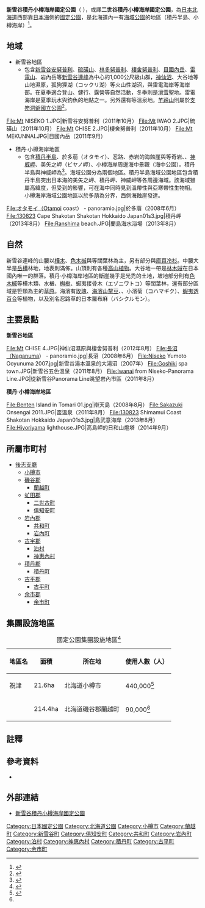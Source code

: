 {{Infobox protected area
| name            = 新雪谷積丹小樽海岸國定公園
| alt_name        = Niseko-Shakotan-Otaru Kaigan Quasi-national Park<br>{{lang|ja|ニセコ積丹小樽海岸国定公園}}
| iucn_category   = V
| photo           = 積丹半島先端7030361.JPG
| photo_width     = 200
| photo_caption   = 積丹半島 神威岩
| map             = Japan Hokkaido
| map_width       = 250
| location        = {{JPN}}[[北海道|北海道]]
| nearest_city    = 
| lat_d = 42
| lat_m = 53
| lat_s = 28
| lat_NS = N
| long_d = 140
| long_m = 33
| long_s = 6
| long_EW = E 
| area            = {{convert|19009|ha|km2|sigfig=3}}<ref>{{Cite web |url=http://www.env.go.jp/park/doc/data/quasi/qnp_2.pdf |title=国定公園地種区分別面積 |year=2016 |format=PDF |publisher=[[環境省|環境省]] |accessdate=2016-08-24 |archive-date=2016-08-28 |archive-url=https://web.archive.org/web/20160828230120/https://www.env.go.jp/park/doc/data/quasi/qnp_2.pdf |dead-url=no }}</ref>
| established     = 1963年7月24日
| visitation_num  = 4,598,000人次
| visitation_year = 2018年
| visitation_ref  = <ref>{{Cite web |url=http://www.env.go.jp/park/doc/data/natural/data/naturalpark_6.xls |title=国定公園の利用者数（公園、年次別） |work=関連法令・各種資料 > 自然保護各種データ |publisher=環境省 |accessdate=2020-10-10 |archive-date=2020-10-10 |archive-url=https://web.archive.org/web/20201010195002/http://www.env.go.jp/park/doc/data/natural/data/naturalpark_6.xls |dead-url=no }}</ref>
| governing_body  = 北海道廳
| url             = http://www.pref.hokkaido.lg.jp/ks/skn/environ/parks/niseko.htm 
}}
'''新雪谷積丹小樽海岸國定公園'''（{{jpn|j=ニセコ積丹小樽海岸国定公園|hg=ニセコしゃこたんおたるかいがんこくていこうえん|rm=Niseko-Shakotan-Otaru Kaigan Kokudei Kōen}} ），或譯'''二世谷積丹小樽海岸國定公園'''，為[[日本|日本]][[北海道|北海道]]西部靠[[日本海|日本海]]側的[[日本国定公园|國定公園]]，是北海道內一有[[海岸公園|海域公園]]的地區（積丹半島、小樽海岸）<ref>{{Cite web |url=http://www.env.go.jp/park/doc/data/quasi/qnp_6.pdf |title=国定公園内海域公園地区 |format=PDF |publisher=環境省 |accessdate=2016-08-25 |archive-date=2020-05-24 |archive-url=https://web.archive.org/web/20200524225330/http://www.env.go.jp/park/doc/data/quasi/qnp_6.pdf |dead-url=no }}</ref>。

== 地域 ==
* 新雪谷地區
** 包含[[新雪谷安努普利|新雪谷安努普利]]、[[硫磺山_(新雪谷連峰)|硫磺山]]、[[林多努普利|林多努普利]]、[[棲舍努普利|棲舍努普利]]、[[目國內岳|目國內岳]]、[[雷電山|雷電山]]、岩內岳等[[新雪谷連峰|新雪谷連峰]]為中心的1,000公尺級山群，[[神仙沼|神仙沼]]、大谷地等山地濕原，狐狗狸湖（コックリ湖）等火山性湖沼，與雷電海岸等海岸部{{Sfn|管理指針|p=1}}。{{link-ja|新雪谷|ニセコ}}在夏季適合登山、健行、露營等自然活動，冬季則是[[滑雪|滑雪]]聖地。雷電海岸是夏季玩水與釣魚的地點之一{{Sfn|管理指針|p=1}}。另外還有{{link-ja|新雪谷溫泉鄉|ニセコ温泉郷}}等溫泉地{{Sfn|管理指針|p=1}}。[[羊蹄山|羊蹄山]]則屬於[[支笏洞爺國立公園|支笏洞爺國立公園]]<ref>{{Cite web |url=https://www.env.go.jp/park/shikotsu/ |title=支笏洞爺国立公園 |publisher=環境省 |accessdate=2016-08-25 |archive-date=2020-10-12 |archive-url=https://web.archive.org/web/20201012181337/http://www.env.go.jp/park/shikotsu/ |dead-url=no }}</ref>。
<gallery widths=180 heights=120>
File:Mt NISEKO 1.JPG|新雪谷安努普利（2011年10月）
File:Mt IWAO 2.JPG|硫磺山（2011年10月）
File:Mt CHISE 2.JPG|棲舍努普利（2011年10月）
File:Mt MEKUNNAI.JPG|目國內岳（2011年9月）
</gallery>
* 積丹·小樽海岸地區
** 包含[[積丹半島|積丹半島]]、於多萠（オタモイ）、忍路、赤岩的海蝕崖與{{link-ja|蠟燭岩|ローソク岩}}等奇岩、{{link-ja|積丹岬|積丹岬}}、[[神威岬|神威岬]]、美矢之岬（ビヤノ岬）、小樽海岸周邊海中景觀（海中公園）{{Sfn|管理指針|pp=15-16}}。積丹半島與神威岬為{{link-ja|北海道遺產|北海道遺産}}<ref>{{Cite web |url=http://www.hokkaidoisan.org/heritage/018.html |title=積丹半島と神威岬 |publisher=北海道遺産協議会 |accessdate=2016-08-25 |archive-date=2017-08-16 |archive-url=https://web.archive.org/web/20170816192752/http://www.hokkaidoisan.org/heritage/018.html |dead-url=no }}</ref>。海域公園分為兩個地區。積丹半島海域公園地區包含積丹半島突出日本海的美矢之岬、積丹岬、神威岬等各周邊海域{{Sfn|管理指針|pp=15-16}}。該海域雖屬高緯度，但受到{{link-ja|對馬海流|対馬海流}}的影響，可在海中同時見到溫帶性與亞寒帶性生物相{{Sfn|管理指針|pp=15-16}}。小樽海岸海域公園地區以於多萠為分界，西側海蝕崖發達{{Sfn|管理指針|pp=15-16}}。
<gallery widths=180 heights=120>
File:オタモイ（Otamoi coast） - panoramio.jpg|於多萠（2008年6月）
File:130823 Cape Shakotan Shakotan Hokkaido Japan01s3.jpg|積丹岬（2013年8月）
File:Ranshima beach.JPG|蘭島海水浴場（2013年8月）
</gallery>
== 自然 ==
新雪谷連峰的山腰以[[樺木屬|樺木]]、[[色木槭|色木槭]]與{{link-ja|水楢|ミズナラ}}等闊葉林為主，另有部分{{link-ja|蝦夷松|エゾマツ}}與[[庫頁冷杉|庫頁冷杉]]{{Sfn|管理指針|p=1}}。中腰大半是[[岳樺|岳樺]]林地，地表則滿佈{{link-ja|千島笹|チシマザサ}}{{Sfn|管理指針|p=1}}。山頂則有各種[[高山植物|高山植物]]{{Sfn|管理指針|p=1}}。大谷地一帶是[[林木賊|林木賊]]在日本國內唯一的群落{{Sfn|管理指針|p=1}}。積丹·小樽海岸地區的斷崖幾乎是光禿的土地，坡地部分則有[[色木槭|色木槭]]等樺木類、水楢、[[槲樹|槲樹]]、蝦夷接骨木（エゾニワトコ）等闊葉林，還有部分區域是笹類為主的[[草原|草原]]{{Sfn|管理指針|pp=15-16}}。海濱有[[玫瑰|玫瑰]]、[[海濱山黧豆|海濱山黧豆]]、{{link-ja|濱繁縷|ハマハコベ}}、小濱菊（コハマギク）、[[蝦夷透百合|蝦夷透百合]]等植物，以及別名忍路草的日本羅布麻（バシクルモン）{{Sfn|管理指針|pp=15-16}}。

==主要景點==
'''新雪谷地區'''
{{Columns-list|2|
* [[新雪谷安努普利|新雪谷安努普利]]
* [[硫磺山_(新雪谷連峰)|硫磺山]]
* [[棲舍努普利|棲舍努普利]]
* [[神仙沼|神仙沼]]
* 長沼
* 大沼
* 狐狗狸湖（コックリ湖）
* {{link-ja|新雪谷溫泉鄉|ニセコ温泉郷}}
* 新雪谷Panorama Line（{{link-ja|北海道道66號岩內洞爺線|北海道道66号岩内洞爺線}}）
}}
<gallery widths=180 heights=120>
File:Mt CHISE 4.JPG|神仙沼濕原與棲舍努普利（2012年8月）
File:長沼（Naganuma） - panoramio.jpg|長沼（2008年6月）
File:Niseko Yumoto Ooyunuma 2007.jpg|新雪谷湯本溫泉的大湯沼（2007年）
File:Goshiki spa town.JPG|新雪谷五色溫泉（2011年8月）
File:Iwanai from Niseko-Panorama Line.JPG|從新雪谷Panorama Line眺望岩內市區（2011年8月）
</gallery>
'''積丹·小樽海岸地區'''
{{Columns-list|2|
* 辯天島
* {{link-ja|盃溫泉|盃温泉}}
* {{link-ja|西之河原|西の河原}}
* [[神威岬|神威岬]]<ref>{{Cite web |url=https://pucchi.net/hokkaido/spot_center4/kamui_misaki.php |title=神威岬 |date=2009-05-14 |work=北海道ファンマガジン |accessdate=2016-08-25 |archive-date=2016-10-13 |archive-url=https://web.archive.org/web/20161013105538/https://pucchi.net/hokkaido/spot_center4/kamui_misaki.php |dead-url=no }}</ref>
* {{link-ja|積丹岬|積丹岬}}
* {{link-ja|島武意海岸|島武意海岸}}
* 黃金岬
* {{link-ja|蠟燭岩|ローソク岩}}
* 高島岬
}}
<gallery widths=180 heights=120>
File:Benten Island in Tomari 01.jpg|辯天島（2008年8月）
File:Sakazuki Onsengai 2011.JPG|盃溫泉（2011年8月）
File:130823 Shimamui Coast Shakotan Hokkaido Japan01s3.jpg|島武意海岸（2013年8月）
File:Hiyoriyama lighthouse.JPG|高島岬的日和山燈塔（2014年9月）
</gallery>

==所屬市町村==
* [[後志支廳|後志支廳]]
** [[小樽市|小樽市]]
** [[磯谷郡|磯谷郡]]
*** [[蘭越町|蘭越町]]
** [[虻田郡|虻田郡]]
*** [[二世古町|二世古町]]
*** [[俱知安町|俱知安町]]
** [[岩內郡|岩內郡]]
*** [[共和町|共和町]]
*** [[岩內町|岩內町]]
** [[古宇郡|古宇郡]]
*** [[泊村|泊村]]
*** [[神惠內村|神惠內村]]
** [[積丹郡|積丹郡]]
*** [[積丹町|積丹町]]
** [[古平郡|古平郡]]
*** [[古平町|古平町]]
** [[余市郡|余市郡]]
*** [[余市町|余市町]]
== 集團設施地區 ==
{| class="wikitable" style="text-align:left; font-size:95%"
|+ 國定公園集團設施地區<ref>{{Cite web |url=http://www.env.go.jp/park/doc/data/quasi/qnp_7.pdf |title=国定公園集団施設地区 |year=2020 |format=PDF |publisher=環境省 |accessdate=2020-10-10 |archive-date=2020-12-08 |archive-url=https://web.archive.org/web/20201208084333/http://www.env.go.jp/park/doc/data/quasi/qnp_7.pdf |dead-url=no }}</ref>
!地區名
!面積
!所在地
!使用人數（人）
|-
|祝津||21.6ha||北海道小樽市||440,000<ref name="集団施設地区等利用者数">{{Cite web|url=http://www.env.go.jp/park/doc/data/natural/data/naturalpark_7.xls|title=国定公園集団施設地区等利用者数|publisher=環境省|accessdate=2020-10-10|archive-date=2020-12-08|archive-url=https://web.archive.org/web/20201208084338/http://www.env.go.jp/park/doc/data/natural/data/naturalpark_7.xls|dead-url=no}}</ref>
|-
|{{link-ja|新雪谷湯本溫泉|ニセコ湯本温泉|湯本溫泉}}||214.4ha||北海道磯谷郡蘭越町||90,000<ref name="集団施設地区等利用者数"/>
|}

==註釋==
{{reflist}}
== 參考資料 ==
* {{Cite web |url=http://www.pref.hokkaido.lg.jp/ks/skn/grp/03/nisekosisinn.pdf |title=ニセコ積丹小樽海岸国定公園管理指針 |format=PDF |publisher=[[北海道|北海道]] |accessdate=2016-08-24 |ref={{SfnRef|管理指針}} |archive-date=2016-07-29 |archive-url=https://web.archive.org/web/20160729225230/http://www.pref.hokkaido.lg.jp/ks/skn/grp/03/nisekosisinn.pdf |dead-url=no }}

== 外部連結 ==
{{commonscat|Niseko-Shakotan-Otaru Kaigan Quasi-National Park}}
*{{Ja icon}}[http://www.pref.hokkaido.lg.jp/ks/skn/environ/parks/niseko.htm 新雪谷積丹小樽海岸國定公園]{{Wayback|url=http://www.pref.hokkaido.lg.jp/ks/skn/environ/parks/niseko.htm |date=20131030224944 }}

{{国定公园列表}}
{{DEFAULTSORT:Niseko-Shakotan-Otaru Kaigan}}

[[Category:日本國定公園|Category:日本國定公園]]
[[Category:北海道公園|Category:北海道公園]]
[[Category:小樽市|Category:小樽市]]
[[Category:蘭越町|Category:蘭越町]]
[[Category:新雪谷町|Category:新雪谷町]]
[[Category:俱知安町|Category:俱知安町]]
[[Category:共和町|Category:共和町]]
[[Category:岩內町|Category:岩內町]]
[[Category:泊村|Category:泊村]]
[[Category:神惠內村|Category:神惠內村]]
[[Category:積丹町|Category:積丹町]]
[[Category:古平町|Category:古平町]]
[[Category:余市町|Category:余市町]]